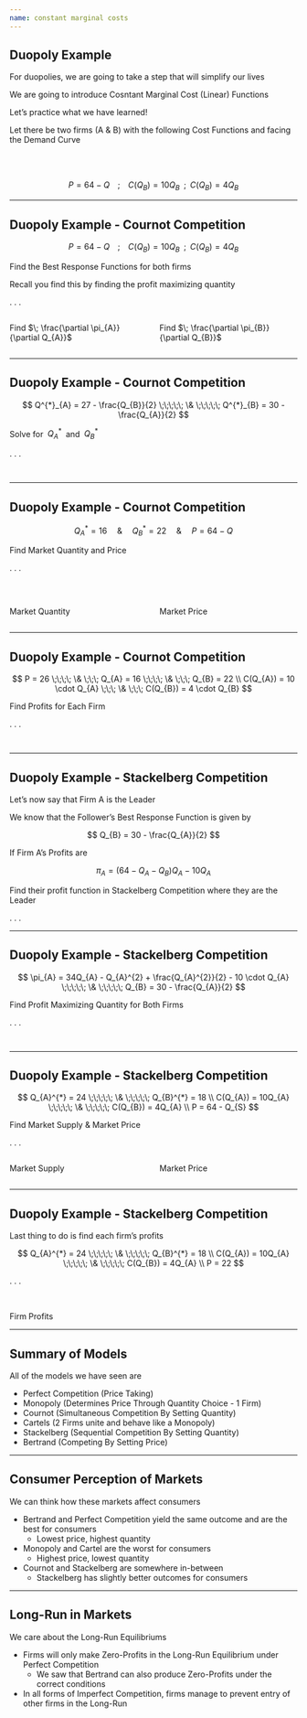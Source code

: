 ```yaml
---
name: constant marginal costs
---
```


## Duopoly Example

For duopolies, we are going to take a step that will simplify our lives

We are going to introduce [Cosntant Marginal Cost (Linear) Functions]{.hi}

Let's practice what we have learned!

Let there be two firms (A & B) with the following [Cost Functions]{.hi} and facing the [Demand Curve]{.hi}

<br><br>

$$
    P = 64 - Q \;\;\;\; ; \;\;\;\; C(Q_{B}) = 10Q_{B} \;\; ; \;\; C(Q_{B}) = 4Q_{B}
$$

---

## Duopoly Example - Cournot Competition

::: {.incremental .small}
$$
    P = 64 - Q \;\;\;\; ; \;\;\;\; C(Q_{B}) = 10Q_{B} \;\; ; \;\; C(Q_{B}) = 4Q_{B}
$$
::: 

[Find the Best Response Functions for both firms]{.hi .note .align-center .small}

[Recall you find this by finding the profit maximizing quantity]{.hi .note .align-center .small}

. . .

:::: {.columns}

::: {.column width="50%" .tiny}
\begin{align*}
    \pi_{B} &= P \cdot Q_{B} - C(Q_{B}) \\
    \pi_{B} &= (64 - Q_{B} - Q_{B}) Q_{B} - 10Q_{B} 
\end{align*}

[Find $\; \frac{\partial \pi_{A}}{\partial Q_{A}}$]{.align-center}
\begin{align*}
    \frac{\partial \pi_{A}}{\partial Q_{A}} &= 0 \\
    64 - 2Q_{A} - Q_{B} - 10 &= 0 \\ 
    2Q_{A} &= 54 - Q_{B} \\
    Q^{*}_{A} &= 27 - \frac{Q_{B}}{2}
\end{align*}
:::

::: {.column width="50%" .tiny}
\begin{align*}
    \pi_{B} &= P \cdot Q_{B} - C(Q_{B}) \\
    \pi_{B} &= (64 - Q_{A} - Q_{B}) Q_{B} - 4Q_{B} 
\end{align*}

[Find $\; \frac{\partial \pi_{B}}{\partial Q_{B}}$]{.align-center}
\begin{align*}
    \frac{\partial \pi_{B}}{\partial Q_{B}} &= 0 \\
    64 - Q_{A} - 2Q_{B} - 4 &= 0 \\ 
    2Q_{B} &= 60 - Q_{A} \\
    Q^{*}_{B} &= 30 - \frac{Q_{A}}{2}
\end{align*}
:::

::::

---

## Duopoly Example - Cournot Competition

$$
    Q^{*}_{A} = 27 - \frac{Q_{B}}{2} \;\;\;\;\; \& \;\;\;\;\; Q^{*}_{B} = 30 - \frac{Q_{A}}{2}
$$

[Solve for $\; Q_{A}^{*} \;$ and $\; Q_{B}^{*}$]{.hi .align-center}

. . .

:::: {.columns}

::: {.column width="50%" .tiny}
\begin{align*}
    Q_{A} &= 27 - \frac{\color{red}{Q_{B}}}{2} \\
    Q_{A} &= 27 - \left(\frac{\color{red}{30 - \frac{Q_{A}}{2}}}{2} \right) \\
    2Q_{A} &= 54 - 30 + \frac{Q_{A}}{2} \\
    \frac{3}{2}Q_{A} &= 24 \\
    Q_{A}^{*} &= 16
\end{align*}
:::

::: {.column width="50%"}
\begin{align*}
    Q^{*}_{B} &= 30 - \frac{\color{red}{Q_{A}}}{2} \\
    Q^{*}_{B} &= 30 - \frac{\color{red}{16}}{2} \\ 
    Q^{*}_{B} &= 30 - 8 \\
    Q^{*}_{B} &= 22
\end{align*}
:::

::::

---

## Duopoly Example - Cournot Competition

$$
    Q_{A}^{*} = 16 \;\;\;\;\; \& \;\;\;\;\; Q^{*}_{B} = 22 \;\;\;\;\; \& \;\;\;\;\; P = 64 - Q
$$

[Find Market Quantity and Price]{.hi .note .align-center}

. . .

<br> 

:::: {.columns}

::: {.column width="50%"}
[Market Quantity]{.hi .align-center}

\begin{align*}
    Q_{S} &= Q_{A} + Q_{B} \\
    Q_{S} &= 16 + 22 \\
    Q_{S} &= 38
\end{align*}
:::

::: {.column width="50%"}
[Market Price]{.hi .align-center}

\begin{align*}
    P &= 64 - Q_{S} \\
    P &= 64 - 38 \\
    P &= 26
\end{align*}
:::

::::

---

## Duopoly Example - Cournot Competition

$$
    P = 26 \;\;\;\; \& \;\;\; Q_{A} = 16 \;\;\;\; \& \;\;\; Q_{B} = 22 \\
     C(Q_{A}) = 10 \cdot Q_{A}  \;\;\; \&  \;\;\; C(Q_{B}) = 4 \cdot Q_{B} 
$$

[Find Profits for Each Firm]{.hi .align-center .note}

. . .

:::: {.columns}

::: {.column width="50%"}
\begin{align*}
    \pi_{A} &= P \cdot Q_{A} - C(Q_{A}) \\
    \pi_{A} &= 26 \cdot 16 - 10 \cdot 16 \\
    \pi_{A} &= 256
\end{align*}
:::

::: {.column width="50%"}
\begin{align*}
    \pi_{B} &= P \cdot Q_{B} - C(Q_{B}) \\
    \pi_{B} &= 26 \cdot 22 - 4 \cdot 22 \\
    \pi_{B} &= 484
\end{align*}
:::

::::

---

## Duopoly Example - Stackelberg Competition {.smaller}

Let's now say that [Firm A]{.hi-red} is the [Leader]{.hi-red}

We know that the [Follower's]{.hi-teal} [Best Response Function]{.hi-orange} is given by 

$$
    Q_{B} = 30 - \frac{Q_{A}}{2}
$$

If [Firm A's Profits]{.hi-red} are

$$
    \pi_{A} = (64 - Q_{A} - Q_{B})Q_{A} - 10Q_{A}
$$

[Find their profit function in Stackelberg Competition where they are the Leader]{.hi .align-center .note}

. . .

\begin{align*}
    \pi_{A} &= (64 - Q_{A} - \color{red}{Q_{B}})Q_{A} - 10Q_{A} \\
    \pi_{A} &= (64 - Q_{A} - \color{red}{(30 - \frac{Q_{A}}{2})})Q_{A} - 10Q_{A} \\
    \pi_{A} &= (34 - Q_{A} + \frac{Q_{A}}{2})Q_{A} - 10 \cdot Q_{A} \\
    \pi_{A} &= 34Q_{A} - Q_{A}^{2} + \frac{Q_{A}^{2}}{2} - 10 \cdot Q_{A}
\end{align*}

---

## Duopoly Example - Stackelberg Competition

$$
    \pi_{A} = 34Q_{A} - Q_{A}^{2} + \frac{Q_{A}^{2}}{2} - 10 \cdot Q_{A} \;\;\;\;\; \& \;\;\;\;\; Q_{B} = 30 - \frac{Q_{A}}{2}
$$

[Find Profit Maximizing Quantity for Both Firms]{.hi .align-center .note}

. . .

:::: {.columns}

::: {.column width="50%"}

\begin{align*}
    \frac{\partial \pi_{A}}{\partial Q_{A}} &= 0 \\
    34 - 2Q_{A} + Q_{A} - 10 &= 0 \\
    Q_{A}^{*} &= 24
\end{align*}
:::

::: {.column width="50%"}

::: {.fragment}
\begin{align*}
    Q_{B}^{*} &= 30 - \frac{\color{red}{Q_{A}}}{2} \\
    Q_{B}^{*} &= 30 - \frac{\color{red}{24}}{2} \\
    Q_{B}^{*} &= 30 - 12 \\
    Q_{B}^{*} &= 18
\end{align*}  
:::

:::

::::

---

## Duopoly Example - Stackelberg Competition

$$
    Q_{A}^{*} = 24 \;\;\;\;\; \& \;\;\;\;\; Q_{B}^{*} = 18 \\
    C(Q_{A}) = 10Q_{A} \;\;\;\;\; \& \;\;\;\;\; C(Q_{B}) = 4Q_{A} \\
    P = 64 - Q_{S}
$$

[Find Market Supply & Market Price]{.hi .align-center .note}

. . .

:::: {.columns}

::: {.column width="50%"}
[Market Supply]{.hi .align-center}

\begin{align*}
    Q_{S} &= Q_{A} + Q_{B} \\
    Q_{S} &= 24 + 18 \\
    Q_{S} &= 42 
\end{align*}
:::

::: {.column width="50%"}
[Market Price]{.hi .align-center}

::: {.fragment}
\begin{align*}
    P &= 64 - Q_{S} \\
    P &= 64 - 42 \\
    P &= 22
\end{align*}
:::

:::

::::

---

## Duopoly Example - Stackelberg Competition

Last thing to do is find each firm's profits

$$
    Q_{A}^{*} = 24 \;\;\;\;\; \& \;\;\;\;\; Q_{B}^{*} = 18 \\
    C(Q_{A}) = 10Q_{A} \;\;\;\;\; \& \;\;\;\;\; C(Q_{B}) = 4Q_{A} \\
    P = 22
$$

. . .

<br>

[Firm Profits]{.hi .align-center}

\begin{align*}
    \pi_{A} &= 22 \cdot 24 - 10 \cdot 24 = 288 \\
    \pi_{B} &= 22 \cdot 18 - 4 \cdot 18 = 324
\end{align*}

---

## Summary of Models

All of the models we have seen are

::: {.incremental}
- Perfect Competition (Price Taking)
- Monopoly (Determines Price Through Quantity Choice - 1 Firm)
- Cournot (Simultaneous Competition By Setting Quantity)
- Cartels (2 Firms unite and behave like a Monopoly)
- Stackelberg (Sequential Competition By Setting Quantity)
- Bertrand (Competing By Setting Price)
:::

---

## Consumer Perception of Markets

We can think how these markets affect consumers

::: {.incremental}
- Bertrand and Perfect Competition yield the same outcome and are the [best for consumers]{.hi-green}
    - Lowest price, highest quantity
- Monopoly and Cartel are the [worst for consumers]{.hi-red} 
    - Highest price, lowest quantity
- Cournot and Stackelberg are somewhere in-between
    - Stackelberg has slightly better outcomes for consumers 
:::

---

## Long-Run in Markets

We care about the [Long-Run Equilibriums]{.hi}

::: {.incremental}
- Firms will only make [Zero-Profits]{.hi} in the [Long-Run Equilibrium]{.hi} under [Perfect Competition]{.hi-green}
    - We saw that [Bertrand]{.hi} can also produce Zero-Profits under the correct conditions
- In all forms of [Imperfect Competition]{.hi}, firms manage to prevent entry of other firms in the [Long-Run]{.hi} 
:::